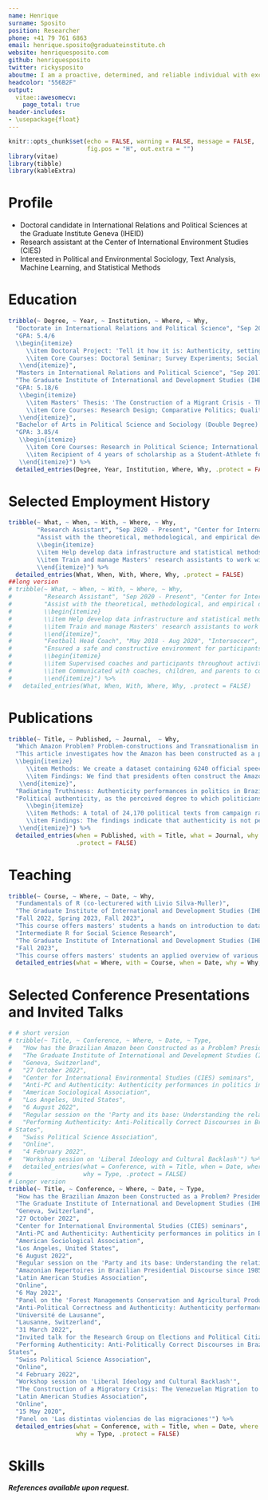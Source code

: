 ```yaml
---
name: Henrique
surname: Sposito
position: Researcher
phone: +41 79 761 6863
email: henrique.sposito@graduateinstitute.ch
website: henriquesposito.com
github: henriquesposito
twitter: rickysposito
aboutme: I am a proactive, determined, and reliable individual with excellent teamwork skills. I hold a Brazilian and Italian nationality and a Swiss B permit. During my free time, I restore vintage bicycles.
headcolor: "556B2F"
output:
  vitae::awesomecv:
    page_total: true
header-includes:
- \usepackage{float}
---
```


```r
knitr::opts_chunk$set(echo = FALSE, warning = FALSE, message = FALSE,
                      fig.pos = "H", out.extra = "")
library(vitae)
library(tibble)
library(kableExtra)
```

# Profile

 * Doctoral candidate in International Relations and Political Sciences at the Graduate Institute Geneva (IHEID)
 * Research assistant at the Center of International Environment Studies (CIES)
 * Interested in Political and Environmental Sociology, Text Analysis, Machine Learning, and Statistical Methods

# Education

```r
tribble(~ Degree, ~ Year, ~ Institution, ~ Where, ~ Why,
  "Doctorate in International Relations and Political Science", "Sep 2019 - Sep 2023 (expected)", "The Graduate Institute of International and Development Studies (IHEID)", "Geneva, Switzerland",
  "GPA: 5.4/6
  \\begin{itemize}
     \\item Doctoral Project: 'Tell it how it is: Authenticity, setting, and urgency in political discourses' (Supervised by Dr. James Hollway and Dr. Yanina Welp)
     \\item Core Courses: Doctoral Seminar; Survey Experiments; Social Networks; Statistics; Identity and Violence
   \\end{itemize}",
  "Masters in International Relations and Political Science", "Sep 2017 - Aug 2019",
  "The Graduate Institute of International and Development Studies (IHEID)", "Geneva, Switzerland",
  "GPA: 5.18/6
   \\begin{itemize}
     \\item Masters' Thesis: 'The Construction of a Migrant Crisis - The Venezuelan Migration to Brazil' (Supervised by Dr. Melanie Kolbe and Dr. Graziella Moraes Silva; Grade: 5.25)
     \\item Core Courses: Research Design; Comparative Politics; Qualitative Methods; International Political Economy, Foreign Policy Analysis
   \\end{itemize}",
  "Bachelor of Arts in Political Science and Sociology (Double Degree) with a minor in Economics", "Jan 2013 - Jun 2017", "University of Alabama at Birmingham", "Birmingham, United States",
  "GPA: 3.85/4
   \\begin{itemize}
     \\item Core Courses: Research in Political Science; International Sociology; Behavioral Economics; Social Statistics; Mind, Self and Society; Human Rights
     \\item Recipient of 4 years of scholarship as a Student-Athlete for Soccer in a NCAA Division 1 University
   \\end{itemize}") %>% 
  detailed_entries(Degree, Year, Institution, Where, Why, .protect = FALSE)
```

# Selected Employment History

```r
tribble(~ What, ~ When, ~ With, ~ Where, ~ Why,
        "Research Assistant", "Sep 2020 - Present", "Center for International Environmental Studies (CIES)", "Geneva, Switzerland",
        "Assist with the theoretical, methodological, and empirical developments in data and analysis for across various domains of global governance in the project called 'Power and Networks and the Rate of Change in Institutional Complexes' (PANARCHIC), funded by the Swiss National Science Foundation (SNSF)
        \\begin{itemize}
        \\item Help develop data infrastructure and statistical methods in R, offered as an emsemble of R packages, for the gathering, consolidation, and analysis of global governance data.
        \\item Train and manage Masters' research assistants to work with data colletion, R programming and package development, GitHub branching, and other theoretical and practical issues related to the project.
        \\end{itemize}") %>% 
  detailed_entries(What, When, With, Where, Why, .protect = FALSE)
##long version
# tribble(~ What, ~ When, ~ With, ~ Where, ~ Why,
#         "Research Assistant", "Sep 2020 - Present", "Center for International Environmental Studies (CIES)", "Geneva, Switzerland",
#         "Assist with the theoretical, methodological, and empirical developments in data and analysis for across various domains of global governance in the project called 'Power and Networks and the Rate of Change in Institutional Complexes' (PANARCHIC), funded by the Swiss National Science Foundation (SNSF)
#         \\begin{itemize}
#         \\item Help develop data infrastructure and statistical methods in R, offered as an emsemble of R packages, for the gathering, consolidation, and analysis of global governance data.
#         \\item Train and manage Masters' research assistants to work with data colletion, R programming and package development, GitHub branching, and other theoretical and practical issues related to the project.
#         \\end{itemize}",
#         "Football Head Coach", "May 2018 - Aug 2020", "Intersoccer", "Geneva, Switzerland",
#         "Ensured a safe and constructive environment for participants, coaches, and parents while promoting the benefits of sports
#         \\begin{itemize}
#         \\item Supervised coaches and participants throughout activities to ensure their safety.
#         \\item Communicated with coaches, children, and parents to cordinate and solve logistical issues related to transportation, venue organization, and delivery of supplies, as well as any medical emergencies and other unexpected events that arose.
#         \\end{itemize}") %>% 
#   detailed_entries(What, When, With, Where, Why, .protect = FALSE)
```

# Publications

```r
tribble(~ Title, ~ Published, ~ Journal,  ~ Why, 
  "Which Amazon Problem? Problem-constructions and Transnationalism in Brazilian Presidential Discourse since 1985 (with Livio Silva-Muller)", "Published online on 14 Jun 2023", "Environmental Politics",
  "This article investigates how the Amazon has been constructed as a problem in Brazilian presidential speeches since 1985. We develop a framework that accounts for how important transnational actors, as presidents, construct policy objects as particular problems depending on where and when they participate in politics
  \\begin{itemize}
     \\item Methods: We create a dataset containing 6240 official speeches by all Brazilian presidents since 1985. We train a supervised machine learning algorithim to classify how Amazon related sections within speeches construct the Amazon as a problem.
     \\item Findings: We find that presidents often construct the Amazon as an environmental problem when speaking far away from the region, whereas they usually construct it as problems of economic integration or social development when in the Amazon.
   \\end{itemize}",
  "Radiating Truthiness: Authenticity performances in politics in Brazil and the United States", "Under Review", "Political Studies",
  "Political authenticity, as the perceived degree to which politicians appear to remain true to themselves, is connected to higher levels of political trust from electorates and can influence political outcomes. Yet, authenticity is frequently overlooked as a determinant factor for electoral behavior for being deemed vague, and, when considered, discussions of how authenticity appears and changes in politics usually remain at the theoretical level and are rarely comparative. This article develops an innovative framework to identify and compare how authenticity is performed in political discourses over time, across settings, and by politicians.
     \\begin{itemize} 
     \\item Methods: A total of 24,170 political texts from campaign rallies, debates, interviews, and official speeches for presidents and presidential candidates since the 1980s were scraped for Brazil and the United States, where authenticity in politics has drawn increased attention.
     \\item Findings: The findings indicate that authenticity is not performed more frequently in election years.
   \\end{itemize}") %>% 
  detailed_entries(when = Published, with = Title, what = Journal, why = Why,
                   .protect = FALSE)
```

# Teaching

```r
tribble(~ Course, ~ Where, ~ Date, ~ Why, 
  "Fundamentals of R (co-lecturered with Livio Silva-Muller)",
  "The Graduate Institute of International and Development Studies (IHEID)",
  "Fall 2022, Spring 2023, Fall 2023",
  "This course offers masters' students a hands on introduction to data science using the R programming language and software. We teach students how to import, transform, analyze, and visualize various types of data in R. To help students think through data, we show practical applications of R for the analysis of environment, finance, and conflict data.",
  "Intermediate R for Social Science Research",
  "The Graduate Institute of International and Development Studies (IHEID)",
  "Fall 2023",
  "This course offers masters' students an applied overview of various research methods using R. Students learn how to write, cite, and include table and figures using R Markdown; how to select and carry-on different types of statistical modeling; how to work with unsupervised approaches for text analysis; and how to code, visualize, and model network data.") %>% 
  detailed_entries(what = Where, with = Course, when = Date, why = Why, .protect = FALSE)
```

# Selected Conference Presentations and Invited Talks

```r
# # short version
# tribble(~ Title, ~ Conference, ~ Where, ~ Date, ~ Type, 
#   "How has the Brazilian Amazon been Constructed as a Problem? Presidential Speeches and Transnational Politics since 1985",
#   "The Graduate Institute of International and Development Studies (IHEID)",
#   "Geneva, Switzerland",
#   "27 October 2022",
#   "Center for International Environmental Studies (CIES) seminars",
#   "Anti-PC and Authenticity: Authenticity performances in politics in Brazil and the United States",
#   "American Sociological Association",
#   "Los Angeles, United States",
#   "6 August 2022",
#   "Regular session on the 'Party and its base: Understanding the relationship between political professionals and their audiences'",
#   "Performing Authenticity: Anti-Politically Correct Discourses in Brazil and the United
# States",
#   "Swiss Political Science Association",
#   "Online",
#   "4 February 2022",
#   "Workshop session on 'Liberal Ideology and Cultural Backlash'") %>% 
#   detailed_entries(what = Conference, with = Title, when = Date, where = Where, 
#                    why = Type, .protect = FALSE)
# Longer version
tribble(~ Title, ~ Conference, ~ Where, ~ Date, ~ Type,
  "How has the Brazilian Amazon been Constructed as a Problem? Presidential Speeches and Transnational Politics since 1985",
  "The Graduate Institute of International and Development Studies (IHEID)",
  "Geneva, Switzerland",
  "27 October 2022",
  "Center for International Environmental Studies (CIES) seminars",
  "Anti-PC and Authenticity: Authenticity performances in politics in Brazil and the United States",
  "American Sociological Association",
  "Los Angeles, United States",
  "6 August 2022",
  "Regular session on the 'Party and its base: Understanding the relationship between political professionals and their audiences'",
  "Amazonian Repertoires in Brazilian Presidential Discourse since 1985",
  "Latin American Studies Association",
  "Online",
  "6 May 2022",
  "Panel on the 'Forest Managements Conservation and Agricultural Production'",
  "Anti-Political Correctness and Authenticity: Authenticity performances in politics in Brazil and the United States",
  "Université de Lausanne",
  "Lausanne, Switzerland",
  "31 March 2022",
  "Invited talk for the Research Group on Elections and Political Citizenship (GREC)",
  "Performing Authenticity: Anti-Politically Correct Discourses in Brazil and the United
States",
  "Swiss Political Science Association",
  "Online",
  "4 February 2022",
  "Workshop session on 'Liberal Ideology and Cultural Backlash'",
  "The Construction of a Migratory Crisis: The Venezuelan Migration to Brazil",
  "Latin American Studies Association",
  "Online",
  "15 May 2020",
  "Panel on 'Las distintas violencias de las migraciones'") %>%
  detailed_entries(what = Conference, with = Title, when = Date, where = Where,
                   why = Type, .protect = FALSE)
```

# Skills

```{=latex}
\begin{table}[tbh]
\centering
\begin{tabular}{cccll}
\textbf{Languages} & \textbf{Programming languages} & \textbf{Markup languages} & \textit{} & \textit{} \\
\multicolumn{1}{l}{}   & \multicolumn{1}{l}{}  & \multicolumn{1}{l}{} &  &  \\
Portuguese (Native)    & R (Advanced)          & Markdown (Advanced)  &  &  \\
English (Fluent)       & Python (Intermediate) & LaTeX (Intermediate) &  &  \\
French (Proficient)    & C (Basic)             & HTML (Intermediate)  &  &  \\
Spanish (Intermediate) & Bash (Basic)          & CSS (Intermidiate)   &  &  \\
Italian (Intermediate) & Java (Basic)          & XML(Basic)           &  &  \\
                       &                       &                      &  & 
\end{tabular}
\end{table}
```

***References available upon request.***
